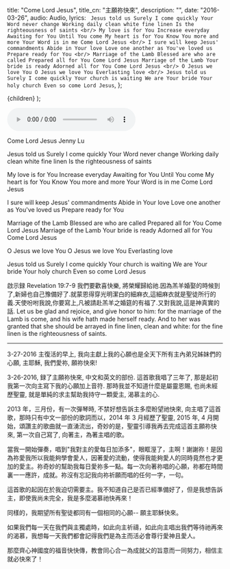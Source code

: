 
  title: "Come Lord Jesus",
  title_cn: "主願祢快來",
  description: "",
  date: "2016-03-26",
  audio: Audio,
  lyrics: `
Jesus told us
Surely I come quickly
Your Word never change
Working daily clean white fine linen
Is the righteousness of saints
<br/>
My love is for You
Increase everyday
Awaiting for You
Until You come
My heart is for You
Know You more and more
Your Word is in me
Come Lord Jesus
<br/>
I sure will keep
Jesus' commandments
Abide in Your love
Love one another
as You've loved us
Prepare ready for You
<br/>
Marriage of the Lamb
Blessed are who are called
Prepared all for You
Come Lord Jesus
Marriage of the Lamb
Your bride is ready
Adorned all for You
Come Lord Jesus
<br/>
O Jesus we love You
O Jesus we love You
Everlasting love
<br/>
Jesus told us
Surely I come quickly
Your church is waiting
We are Your bride
Your holy church
Even so come Lord Jesus`,
};

  <MDXWrapper meta={meta}>{children}</MDXWrapper>
);

<audio controls src={Audio}></audio>

Come Lord Jesus
Jenny Lu

Jesus told us
Surely I come quickly
Your Word never change
Working daily clean white fine linen
Is the righteousness of saints

My love is for You
Increase everyday
Awaiting for You
Until You come
My heart is for You
Know You more and more
Your Word is in me
Come Lord Jesus

I sure will keep
Jesus' commandments
Abide in Your love
Love one another
as You've loved us
Prepare ready for You

Marriage of the Lamb
Blessed are who are called
Prepared all for You
Come Lord Jesus
Marriage of the Lamb
Your bride is ready
Adorned all for You
Come Lord Jesus

O Jesus we love You
O Jesus we love You
Everlasting love

Jesus told us
Surely I come quickly
Your church is waiting
We are Your bride
Your holy church
Even so come Lord Jesus

啟示録 Revelation 19:7-9
我們要歡喜快樂, 將榮耀歸給祂.因為羔羊婚娶的時候到了,新婦也自己豫備好了.就蒙恩得穿光明潔白的細麻衣,這細麻衣就是聖徒所行的義.天使吩咐我說,你要寫上,凡被請赴羔羊之婚筵的有福了.又對我說,這是神真實的話.
Let us be glad and rejoice, and give honor to him: for the marriage of the Lamb is come, and his wife hath made herself ready. And to her was granted that she should be arrayed in fine linen, clean and white: for the fine linen is the righteousness of saints.

<hr />

3-27-2016 主復活的早上, 我向主獻上我的心願也是全天下所有主內弟兄姊妹們的心願, 主耶穌, 我們愛祢, 願祢快來!

3-26-2016, 録了主願祢快來, 中文和英文的部份. 這首歌我唱了三年了, 那是起初我第一次向主寫下我的心願加上音符. 那時我並不知道什麼是屬靈恩賜, 也尚未經歷聖靈, 就是單純的求主幫助我持守一顆愛主, 渴慕主的心.

2013 年，三月份，有一次彈琴時, 不禁好想告訴主多麼盼望祂快來, 向主唱了這首歌，那時只有中文一部份的歌詞而以，2014 年 3 月經歷了聖靈, 2015 年, 4 月開始，頌讚主的歌曲就一直湧流出，奇妙的是，聖靈引導我再去完成這首主願祢快來, 第一次自己寫了, 向著主，為著主唱的歌。

當我一開始彈奏，唱到"我對主的愛每日加添多"，眼眶溼了，主啊！謝謝祢！是因為祢愛我所以我能夠學會愛人，因著愛的流動，使得我能夠愛人的同時竟然也才更加的愛主。祢奇妙的幫助我每日愛祢多一點。每一次向著祢唱的心願，祢都在時間裏一一應許，成就。祢沒有忘記我向祢祈願而唱的任何一字，一句。

這首歌的起因在於我迫切需要主。我不知道自己是否已經準備好了，但是我想告訴主，即使我尚未完全，我是多麼渴慕祂快再來！

同樣的，我期望所有聖徒都同有一個相同的心願--
願主耶穌快來。

如果我們每一天在我們與主獨處時，如此向主祈禱，如此向主唱出我們等待祂再來的渴慕，我想每一天我們都會記得我們是為主而活必會尊行愛神且愛人。

那麼齊心神國度的福音快快傳，教會同心合一為成就父的旨意而一同努力，相信主就必快來了！
